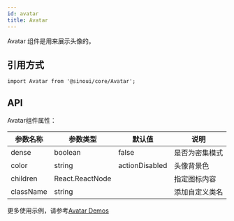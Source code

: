 ```yaml
---
id: avatar
title: Avatar
---
```


Avatar 组件是用来展示头像的。

## 引用方式

```tsx
import Avatar from '@sinoui/core/Avatar';
```

## API

Avatar组件属性：

| 参数名称    | 参数类型   | 默认值        | 说明                                                         |
| ----------- | --------------- | ------------------------ | ----------------------------------- |
| dense       | boolean         |  false         |    是否为密集模式   |
| color       | string          | actionDisabled | 头像背景色          |
| children    | React.ReactNode |                |指定图标内容         |
| className   | string          |                | 添加自定义类名      |   

更多使用示例，请参考[Avatar Demos](/docs/components/avatar)
